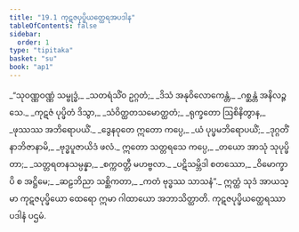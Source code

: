 ```yaml
---
title: "19.1 ကုဋဇပုပ္ဖိယတ္ထေရအပဒါန"
tableOfContents: false
sidebar:
  order: 1
type: "tipitaka"
basket: "su"
book: "ap1"
---
```



<DynamicBreadcrumb />

<Division number="1" book="ap1">

<Paragraph number="2581" type="verses" book="ap1">
_“သုဝဏ္ဏဝဏ္ဏံ သမ္ဗုဒ္ဓံ,_  
_သတရံသိံဝ ဥဂ္ဂတံ;_  
_ဒိသံ အနုဝိလောကေန္တံ,_  
_ဂစ္ဆန္တံ အနိလဉ္ဇသေ._  

</Paragraph>

</Division>
<Division number="2" book="ap1">

<Paragraph number="2582" type="verses" book="ap1">
_ကုဋဇံ ပုပ္ဖိတံ ဒိသွာ,_  
_သံဝိတ္ထတသမောတ္ထတံ;_  
_ရုက္ခတော ဩစိနိတွာန,_  
_ဖုဿဿ အဘိရောပယိံ._  

</Paragraph>

</Division>
<Division number="3" book="ap1">

<Paragraph number="2583" type="verses" book="ap1">
_ဒွေနဝုတေ ဣတော ကပ္ပေ,_  
_ယံ ပုပ္ဖမဘိရောပယိံ;_  
_ဒုဂ္ဂတိံ နာဘိဇာနာမိ,_  
_ဗုဒ္ဓပူဇာယိဒံ ဖလံ._  

</Paragraph>

</Division>
<Division number="4" book="ap1">

<Paragraph number="2584" type="verses" book="ap1">
ဣတော သတ္တရသေ ကပ္ပေ,_  
_တယော အာသုံ သုပုပ္ဖိတာ;_  
_သတ္တရတနသမ္ပန္နာ,_  
_စက္ကဝတ္တီ မဟဗ္ဗလာ._  

</Paragraph>

</Division>
<Division number="5" book="ap1">

<Paragraph number="2585" type="verses" book="ap1">
_ပဋိသမ္ဘိဒါ စတဿော,_  
_ဝိမောက္ခာပိ စ အဋ္ဌိမေ;_  
_ဆဠဘိညာ သစ္ဆိကတာ,_  
_ကတံ ဗုဒ္ဓဿ သာသနံ”._  

</Paragraph>

<Paragraph number="2586" book="ap1">
ဣတ္ထံ သုဒံ အာယသ္မာ ကုဋဇပုပ္ဖိယော ထေရော ဣမာ ဂါထာယော အဘာသိတ္ထာတိ.

</Paragraph>
</Division>

<Paragraph number="2587" type="center" book="ap1">
ကုဋဇပုပ္ဖိယတ္ထေရဿာပဒါနံ ပဌမံ.
</Paragraph>